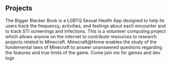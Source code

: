 ## Projects

<ProjectCard title="Bigger Blacker Book" link="https://www.bbbook.app/" bg="linear-gradient(to right, #D4145A 0%, #FBB03B 100%)">
 The Bigger Blacker Book is a LGBTQ Sexual Health App designed to help its users track the frequency, activities, and feelings about each encounter and to track STI screenings and infections.
</ProjectCard>

<ProjectCard title="Minecraft@Home" link="https://minecraftathome.com/" bg="linear-gradient(to right, #55FFFF 0%, #55FF55 100%)">
This is a volunteer computing project which allows anyone on the internet to contribute resources to research projects related to Minecraft.
Minecraft@Home enables the study of the fundemental laws of Minecraft to answer unanswered questions regarding the features and true limits of the game.</ProjectCard>

<ProjectCard title="Twitch" link="https://www.twitch.tv/dax911" bg="linear-gradient(to right, #6441A5 0%, #b9a3e3 100%)">
Come join me for games and dev logs 
</ProjectCard>
